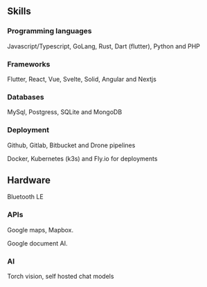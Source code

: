 ## Skills

### Programming languages

Javascript/Typescript, GoLang, Rust, Dart (flutter), Python and PHP

### Frameworks

Flutter, React, Vue, Svelte, Solid, Angular and Nextjs

### Databases

MySql, Postgress, SQLite and MongoDB

### Deployment

Github, Gitlab, Bitbucket and Drone pipelines

Docker, Kubernetes (k3s) and Fly.io for deployments

## Hardware

Bluetooth LE

### APIs

Google maps, Mapbox.

Google document AI.

### AI

Torch vision, self hosted chat models
